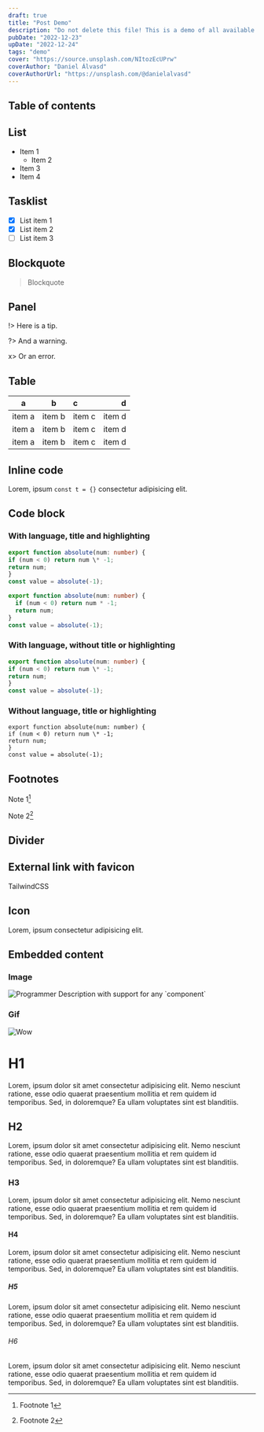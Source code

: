 ```yaml
---
draft: true
title: "Post Demo"
description: "Do not delete this file! This is a demo of all available components that can be utilized in posts. This demo is used for testing and should not be exposed on the website or in the sitemap."
pubDate: "2022-12-23"
upDate: "2022-12-24"
tags: "demo"
cover: "https://source.unsplash.com/NItozEcUPrw"
coverAuthor: "Daniel Álvasd"
coverAuthorUrl: "https://unsplash.com/@danielalvasd"
---
```



## Table of contents

## List

- Item 1
  - Item 2
- Item 3
- Item 4

## Tasklist

- [x] List item 1
- [x] List item 2
- [ ] List item 3

## Blockquote

> Blockquote

## Panel

!> Here is a tip.

?> And a warning.

x> Or an error.

## Table

| a      |   b    | c      |      d |
| ------ | :----: | :----- | -----: |
| item a | item b | item c | item d |
| item a | item b | item c | item d |
| item a | item b | item c | item d |

## Inline code

Lorem, ipsum `const t = {}` consectetur adipisicing elit.

## Code block

### With language, title and highlighting

```typescript title="examples/index.ts" {1-3,6}
export function absolute(num: number) {
if (num < 0) return num \* -1;
return num;
}
const value = absolute(-1);

export function absolute(num: number) {
  if (num < 0) return num * -1;
  return num;
}
const value = absolute(-1);
```

### With language, without title or highlighting

```typescript
export function absolute(num: number) {
if (num < 0) return num \* -1;
return num;
}
const value = absolute(-1);
```

### Without language, title or highlighting

```
export function absolute(num: number) {
if (num < 0) return num \* -1;
return num;
}
const value = absolute(-1);
```

## Footnotes

Note 1[^1]

Note 2[^2]

## Divider

<Divider />

## External link with favicon

<ExternalLink href="https://tailwindcss.com/" favicon>
  TailwindCSS
</ExternalLink>

## Icon

Lorem, ipsum <Icon name="smiling-face-with-smiling-eyes" /> consectetur adipisicing elit.

## Embedded content

### Image

<Image src="https://source.unsplash.com/FCHlYvR5gJI" alt="Programmer">
  Description with support for any `component`
</Image>

### Gif

<Image src="https://media.giphy.com/media/oYtVHSxngR3lC/giphy.gif" alt="Wow" />

# H1

Lorem, ipsum dolor sit amet consectetur adipisicing elit. Nemo nesciunt ratione, esse odio quaerat praesentium mollitia et rem quidem id temporibus. Sed, in doloremque? Ea ullam voluptates sint est blanditiis.

## H2

Lorem, ipsum dolor sit amet consectetur adipisicing elit. Nemo nesciunt ratione, esse odio quaerat praesentium mollitia et rem quidem id temporibus. Sed, in doloremque? Ea ullam voluptates sint est blanditiis.

### H3

Lorem, ipsum dolor sit amet consectetur adipisicing elit. Nemo nesciunt ratione, esse odio quaerat praesentium mollitia et rem quidem id temporibus. Sed, in doloremque? Ea ullam voluptates sint est blanditiis.

#### H4

Lorem, ipsum dolor sit amet consectetur adipisicing elit. Nemo nesciunt ratione, esse odio quaerat praesentium mollitia et rem quidem id temporibus. Sed, in doloremque? Ea ullam voluptates sint est blanditiis.

##### H5

Lorem, ipsum dolor sit amet consectetur adipisicing elit. Nemo nesciunt ratione, esse odio quaerat praesentium mollitia et rem quidem id temporibus. Sed, in doloremque? Ea ullam voluptates sint est blanditiis.

###### H6

Lorem, ipsum dolor sit amet consectetur adipisicing elit. Nemo nesciunt ratione, esse odio quaerat praesentium mollitia et rem quidem id temporibus. Sed, in doloremque? Ea ullam voluptates sint est blanditiis.

[^1]: Footnote 1
[^2]: Footnote 2
